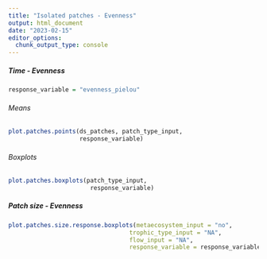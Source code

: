 ```yaml
---
title: "Isolated patches - Evenness"
output: html_document
date: "2023-02-15"
editor_options: 
  chunk_output_type: console
---
```


##### Time - Evenness {.tabset .tabset-dropdown}

```r
response_variable = "evenness_pielou"
```

###### Means

```r
plot.patches.points(ds_patches, patch_type_input,
                    response_variable)
```

###### Boxplots

```r
plot.patches.boxplots(patch_type_input,
                       response_variable)

```

##### Patch size - Evenness {.tabset .tabset-dropdown}

```r
plot.patches.size.response.boxplots(metaecosystem_input = "no",
                                  trophic_type_input = "NA",
                                  flow_input = "NA",
                                  response_variable = response_variable)
```